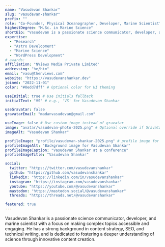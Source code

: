 ```yaml
---
name: "Vasudevan Shankar"
slug: "vasudevan-shankar"
prefix: ""
role: "Co-Founder, Physical Oceanographer, Developer, Marine Scientist"
highestDegree: "M.Sc. in Marine Science"
shortBio: "Vasudevan is a passionate science communicator, developer, and marine scientist with a focus on making complex topics accessible and engaging."
expertise:
  - "Research"
  - "Astro Development"
  - "Marine Science" 
  - "WordPress Development"
# awards:
affiliation: "NViews Media Private Limited"
addressing: "he/him"
email: "vasu@thenviews.com"
website: "https://vasudevanshankar.dev"
joined: "2022-11-01"
color: "#0edd7dff" # Optional color for UI theming

useInitial: true # Use initials fallback
initialText: "VS" # e.g., 'VS' for Vasudevan Shankar

useGravatar: false
gravatarEmail: "madanvasudevan@gmail.com"

useImage: false # Use custom image instead of gravatar
image: "avatar/vasudevan-photo-2025.png" # Optional override if Gravatar is disabled
imageAlt: "Vasudevan Shankar"

profileImage: "profile/vasudevan-shankar-2025.png" # profile image for background (optional)
profileImageAlt: "Background image for Vasudevan Shankar"
profileImageCaption: "Vasudevan Shankar at a conference"
profileImageTitle: "Vasudevan Shankar"

social:
  twitter: "https://twitter.com/vasudevanshankar"
  github: "https://github.com/vasudevanshankar"
  linkedin: "https://linkedin.com/in/vasudevanshankar"
  instagram: "https://instagram.com/vasudevanshankar"
  youtube: "https://youtube.com/@vasudevanshankar"
  mastodon: "https://mastodon.social/@vasudevanshankar"
  threads: "https://threads.net/@vasudevanshankar"

featured: true
---
```


Vasudevan Shankar is a passionate science communicator, developer, and marine scientist with a focus on making complex topics accessible and engaging. He has a strong background in content strategy, SEO, and technical writing, and is dedicated to fostering a deeper understanding of science through innovative content creation.